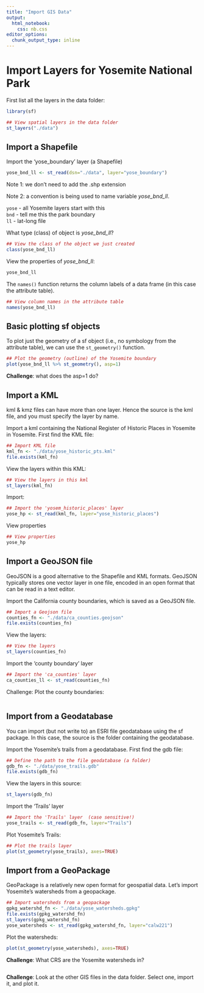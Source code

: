 ```yaml
---
title: "Import GIS Data"
output:
  html_notebook:
    css: nb.css
editor_options: 
  chunk_output_type: inline
---
```


# Import Layers for Yosemite National Park

First list all the layers in the data folder:

```r
library(sf)

## View spatial layers in the data folder
st_layers("./data")
```

## Import a Shapefile

Import the 'yose_boundary' layer (a Shapefile)

```r
yose_bnd_ll <- st_read(dsn="./data", layer="yose_boundary")
```

Note 1: we don't need to add the .shp extension

Note 2: a convention is being used to name variable *yose_bnd_ll*.

`yose` - all Yosemite layers start with this  
`bnd` - tell me this the park boundary  
`ll` - lat-long file  

What type (class) of object is *yose_bnd_ll*?

```r
## View the class of the object we just created
class(yose_bnd_ll)
```
View the properties of *yose_bnd_ll*:

```r
yose_bnd_ll
```

The `names()` function returns the column labels of a data frame (in this case the attribute table).

```r
## View column names in the attribute table
names(yose_bnd_ll)
```

## Basic plotting sf objects

To plot just the geometry of a sf object (i.e., no symbology from the attribute table), we can use the `st_geometry()` function.

```r
## Plot the geometry (outline) of the Yosemite boundary
plot(yose_bnd_ll %>% st_geometry(), asp=1)
```

**Challenge**: what does the asp=1 do?

## Import a KML

kml & kmz files can have more than one layer. Hence the source is the kml file, and you must specify the layer by name.

Import a kml containing the National Register of Historic Places in Yosemite in Yosemite. First find the KML file:

```r
## Import KML file
kml_fn <- "./data/yose_historic_pts.kml"
file.exists(kml_fn)
```

View the layers within this KML:

```r
## View the layers in this kml
st_layers(kml_fn)
```

Import:

```r
## Import the 'yosem_historic_places' layer 
yose_hp <- st_read(kml_fn, layer="yose_historic_places")
```

View properties

```r
## View properties
yose_hp
```

## Import a GeoJSON file

GeoJSON is a good alternative to the Shapefile and KML formats. GeoJSON typically stores one vector layer in one file, encoded in an open format that can be read in a text editor.

Import the California county boundaries, which is saved as a GeoJSON file.

```r
## Import a Geojson file
counties_fn <- "./data/ca_counties.geojson"
file.exists(counties_fn)
```

View the layers:

```r
## View the layers 
st_layers(counties_fn)
```

Import the 'county boundary' layer 

```r
## Import the 'ca_counties' layer 
ca_counties_ll <- st_read(counties_fn)
```

Challenge: Plot the county boundaries:

```r

```

## Import from a Geodatabase

You can import (but not write to) an ESRI file geodatabase using the sf package. In this case, the source is the folder containing the geodatabase.

Import the Yosemite’s trails from a geodatabase. First find the gdb file:

```r
## Define the path to the file geodatabase (a folder)
gdb_fn <- "./data/yose_trails.gdb"
file.exists(gdb_fn)
```

View the layers in this source:

```r
st_layers(gdb_fn)
```

Import the 'Trails' layer

```r
## Import the 'Trails' layer  (case sensitive!)
yose_trails <- st_read(gdb_fn, layer="Trails")
```

Plot Yosemite’s Trails:

```r
## Plot the trails layer
plot(st_geometry(yose_trails), axes=TRUE)
```

## Import from a GeoPackage

GeoPackage is a relatively new open format for geospatial data. Let’s import Yosemite’s watersheds from a geopackage.

```r
## Import watersheds from a geopackage
gpkg_watershd_fn <- "./data/yose_watersheds.gpkg"
file.exists(gpkg_watershd_fn)
st_layers(gpkg_watershd_fn)
yose_watersheds <- st_read(gpkg_watershd_fn, layer="calw221")
```

Plot the watersheds:

```r
plot(st_geometry(yose_watersheds), axes=TRUE)
```

**Challenge**: What CRS are the Yosemite watersheds in?

```r

```

**Challenge**: Look at the other GIS files in the data folder. Select one, import it, and plot it.

```r

```

